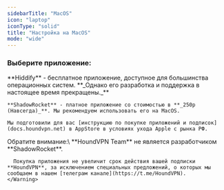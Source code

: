 ```yaml
---
sidebarTitle: "MacOS"
icon: "laptop"
iconType: "solid"
title: "Настройка на MacOS"
mode: "wide"
---
```


### Выберите приложение:

<Tabs>
  <Tab title="Что выбрать?">
    **Hiddify** - бесплатное приложение, доступное для большинства операционных систем. **_Однако его разработка и поддержка в настоящее время прекращены._**

    **ShadowRocket** - платное приложение со стоимостью в **_250р (Навсегда)_**. Мы рекомендуем использовать его на MacOS.

    Мы подготовили для вас [инструкцию по покупке приложений и подписок](docs.houndvpn.net) в AppStore в условиях ухода Apple с рынка РФ.
  </Tab>
  <Tab title="Hiddify (Бесплатно)">
    
  </Tab>
  <Tab title="ShadowRocket (250р)">
    <Warning>
      Обратите внимание:\
      **HoundVPN Team** не является разработчиком **ShadowRocket**.

      Покупка приложения не увеличит срок действия вашей подписки **HoundVPN**, за исключением специальных предложений, о которых мы сообщаем в нашем [телеграм канале](https://t.me/HoundVPN).
    </Warning>
  </Tab>
</Tabs>